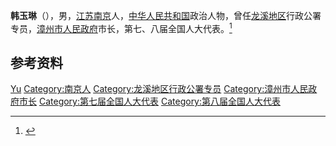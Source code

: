 '''韩玉琳'''（{{bd|1937年|}}），男，[[江苏|江苏]][[南京|南京]]人，[[中华人民共和国|中华人民共和国]]政治人物，曾任[[龙溪地区|龙溪地区]]行政公署专员，[[漳州市人民政府|漳州市人民政府]]市长，第七、八届全国人大代表。<ref>{{Cite book|title=中华人民共和国职官志|author=何虎生, 李耀东, 向常福主编|publisher=中国社会出版社|year=2003|isbn=9787800883934|location=北京|pages=}}</ref>

== 参考资料 ==
{{reflist}}

{{中国人物小作品}}
{{第七届全国人大代表}}
{{第八届全国人大代表}}

{{Authority control}}
{{DEFAULTSORT:Han韩}}
[[Category:韩姓|Yu]]
[[Category:南京人|Category:南京人]]
[[Category:龙溪地区行政公署专员|Category:龙溪地区行政公署专员]]
[[Category:漳州市人民政府市长|Category:漳州市人民政府市长]]
[[Category:第七届全国人大代表|Category:第七届全国人大代表]]
[[Category:第八届全国人大代表|Category:第八届全国人大代表]]